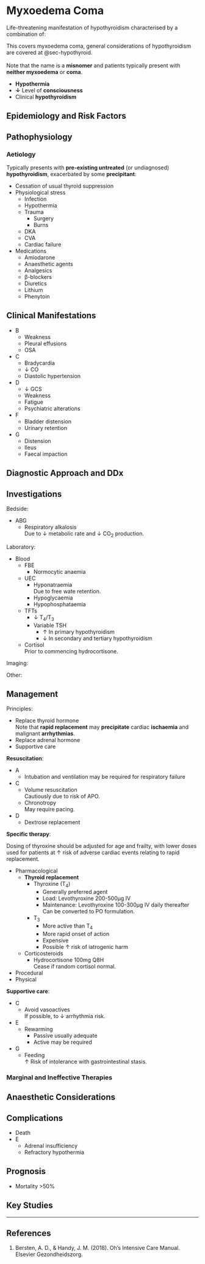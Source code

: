 # Myxoedema Coma {#sec-myxoedemacoma}

Life-threatening manifestation of hypothyroidism characterised by a combination of:

:::column-margin
This covers myxoedema coma, general considerations of hypothyroidism are covered at @sec-hypothyroid.\
\
Note that the name is a **misnomer** and patients typically present with **neither myxoedema** or **coma**.
:::

* **Hypothermia**
* **↓** Level of **consciousness**
* Clinical **hypothyroidism**


## Epidemiology and Risk Factors

## Pathophysiology

### Aetiology

Typically presents with **pre-existing untreated** (or undiagnosed) **hypothyroidism**, exacerbated by some **precipitant**:

* Cessation of usual thyroid suppression
* Physiological stress
	* Infection
	* Hypothermia
	* Trauma
		* Surgery
		* Burns
	* DKA
	* CVA
	* Cardiac failure
* Medications
	* Amiodarone
	* Anaesthetic agents
	* Analgesics
	* β-blockers
	* Diuretics
	* Lithium
	* Phenytoin


## Clinical Manifestations

* B
	* Weakness
	* Pleural effusions
	* OSA
* C
	* Bradycardia
	* ↓ CO
	* Diastolic hypertension
* D
	* ↓ GCS
	* Weakness
	* Fatigue
	* Psychiatric alterations
* F
	* Bladder distension
	* Urinary retention
* G
	* Distension
	* Ileus
	* Faecal impaction

## Diagnostic Approach and DDx

## Investigations

Bedside:

* ABG
	* Respiratory alkalosis\
	Due to ↓ metabolic rate and ↓ CO~2~ production.

Laboratory:

* Blood
	* FBE
		* Normocytic anaemia
	* UEC
		* Hyponatraemia\
		Due to free wate retention.
		* Hypoglycaemia
		* Hypophosphataemia
	* TFTs
		* ↓ T~4~/T~3~
		* Variable TSH
			* ↑ In primary hypothyroidism
			* ↓ In secondary and tertiary hypothyroidism
	* Cortisol\
	Prior to commencing hydrocortisone.


Imaging:

Other:

## Management

:::info
Principles:

* Replace thyroid hormone\
Note that **rapid replacement** may **precipitate** cardiac **ischaemia** and malignant **arrhythmias**.
* Replace adrenal hormone
* Supportive care
:::


**Resuscitation**:\

* A
	* Intubation and ventilation may be required for respiratory failure
* C
	* Volume resuscitation\
	Cautiously due to risk of APO.
	* Chronotropy\
	May require pacing.
* D
	* Dextrose replacement

**Specific therapy**:

:::column-margin
Dosing of thyroxine should be adjusted for age and frailty, with lower doses used for patients at ↑ risk of adverse cardiac events relating to rapid replacement.
:::

* Pharmacological
	* **Thyroid replacement**
		* Thyroxine (T~4~)
			* Generally preferred agent
			* Load: Levothyroxine 200-500μg IV
			* Maintenance: Levothyroxine 100-300μg IV daily thereafter\
			Can be converted to PO formulation.
		* T~3~
			* More active than T~4~
			* More rapid onset of action
			* Expensive
			* Possible ↑ risk of iatrogenic harm
	* Corticosteroids
		* Hydrocortisone 100mg Q8H\
		Cease if random cortisol normal.
* Procedural
* Physical

**Supportive care**:

* C
	* Avoid vasoactives\
	If possible, to ↓ arrhythmia risk.
* E
	* Rewarming
		* Passive usually adequate
		* Active may be required
* G
	* Feeding\
	↑ Risk of intolerance with gastrointestinal stasis.


### Marginal and Ineffective Therapies

## Anaesthetic Considerations

## Complications

* Death
* E
	* Adrenal insufficiency
	* Refractory hypothermia

## Prognosis

* Mortality >50%

## Key Studies


---

## References

1. Bersten, A. D., & Handy, J. M. (2018). Oh’s Intensive Care Manual. Elsevier Gezondheidszorg.